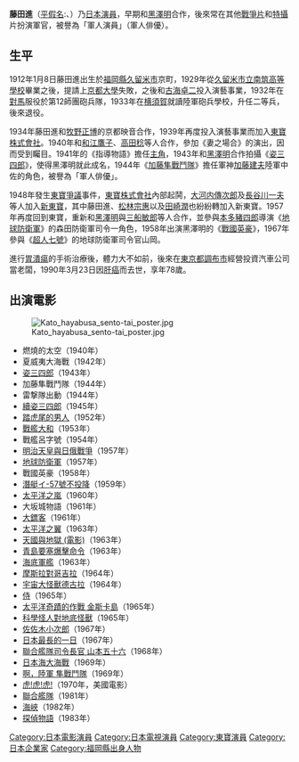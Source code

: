 {{Otheruses|藤田進}}
{{Infobox entertainer
| name                    = 藤田 進
| type                    = 男演员
| image                   = Susumu Fujita - Hawai Mare oki kaisen 1942 wmplayer 2013-07-17.jpg
| caption                 = 
| birthname               = 
| romanizedname           = Huzita Susumu 
| birthdate               = {{Birth date|1912|1|8|no}}
| birthplace              = {{JPN}}･[[福岡縣|福岡縣]][[久留米市|久留米市]]
| deathdate               = {{Death date and age|1990|3|23|1912|1|8|no}}
| deathplace              = {{JPN}}･[[東京都|東京都]][[渋谷区|渋谷区]]
| education               = [[久留米市立南筑高等學校|久留米市立南筑高等學校]]
| restingplace            = 
| restingplacecoordinates = 
| othername               = 
| occupation              = 演員
| yearsactive             = 1930年 - 1990年
| spouse                  = 
| partner                 = 
| children                = 
| parents                 = 
| influences              = 
| influenced              = 
| famousworks             = 《[[戰艦大和|戰艦大和]]》、《[[姿三四郎_(電影)|姿三四郎]]》
| website                 = 
| awards                  = 
}}

'''藤田進'''（[[平假名|平假名]]:{{lang|ja|ふじた すすむ}}、{{bd|1912年|1月8日|1990年|3月23日|}}）乃[[日本|日本]][[演員|演員]]，早期和[[黑澤明|黑澤明]]合作，後來常在其他[[戰爭片|戰爭片]]和[[特攝|特攝]]片扮演軍官，被譽為「軍人演員」（軍人俳優）。

== 生平 ==
1912年1月8日藤田進出生於[[福岡縣|福岡縣]][[久留米市|久留米市]]京町，1929年從[[久留米市立南筑高等學校|久留米市立南筑高等學校]]畢業之後，提請上[[京都大學|京都大學]]失敗，之後和[[古海卓二|古海卓二]]投入演藝事業，1932年在[[對馬|對馬]]服役於第12師團砲兵隊，1933年在[[横須賀|横須賀]]就讀陸軍砲兵學校，升任二等兵，後來退役。

1934年藤田進和[[牧野正博|牧野正博]]的京都映音合作，1939年再度投入演藝事業而加入[[東寶株式會社|東寶株式會社]]。1940年和[[和江鷹子|和江鷹子]]、[[高田稔|高田稔]]等人合作，參加《妻之場合》的演出，因而受到矚目。1941年的《指導物語》擔任[[主角|主角]]，1943年和[[黑澤明|黑澤明]]合作拍攝《[[姿三四郎_(電影)|姿三四郎]]》，使得黑澤明就此成名，1944年《[[加藤隼戰鬥隊|加藤隼戰鬥隊]]》擔任軍神[[加藤建夫|加藤建夫]]陸軍中佐的角色，被譽為「軍人俳優」。

1948年發生[[東寶爭議|東寶爭議]]事件，[[東寶株式會社|東寶株式會社]]內部起鬨，[[大河内傳次郎|大河内傳次郎]]及[[長谷川一夫|長谷川一夫]]等人加入[[新東寶|新東寶]]，其中藤田進、[[松林宗惠|松林宗惠]]以及[[田崎潤|田崎潤]]也紛紛轉加入新東寶。1957年再度回到東寶，重新和[[黑澤明|黑澤明]]與[[三船敏郎|三船敏郎]]等人合作，並參與[[本多豬四郎|本多豬四郎]]導演《[[地球防衛軍|地球防衛軍]]》的森田防衛軍司令一角色，1958年出演黑澤明的《[[戰國英豪|戰國英豪]]》，1967年參與《[[超人七號|超人七號]]》的地球防衛軍司令官山岡。

進行[[胃潰瘍|胃潰瘍]]的手術治療後，體力大不如前，後來在[[東京都|東京都]][[調布市|調布市]]經營投資汽車公司當老闆，1990年3月23日因[[肝癌|肝癌]]而去世，享年78歲。

== 出演電影 ==
[[File:Kato_hayabusa_sento-tai_poster.jpg|thumb]]
* 燃燒的太空（1940年）
* 夏威夷大海戰（1942年）
* [[姿三四郎_(電影)|姿三四郎]]（1943年）
* 加藤隼戰鬥隊（1944年）
* 雷撃隊出動（1944年）
* [[續姿三四郎|續姿三四郎]]（1945年）
* [[踏虎尾的男人|踏虎尾的男人]]（1952年）
* [[戰艦大和_(電影)|戰艦大和]]（1953年）
* 戰艦呂字號（1954年）
* [[明治天皇與日俄戰爭|明治天皇與日俄戰爭]]（1957年）
* [[地球防衛軍|地球防衛軍]]（1957年）
* 戰國英豪（1958年）
* [[潛艇イ-57號不投降|潛艇イ-57號不投降]]（1959年）
* [[太平洋之嵐|太平洋之嵐]]（1960年）
* 大坂城物語（1961年）
* [[大鏢客|大鏢客]]（1961年）
* [[太平洋之翼|太平洋之翼]]（1963年）
* [[天國與地獄_(電影)|天國與地獄 (電影)]]（1963年）
* [[青島要塞爆擊命令|青島要塞爆擊命令]]（1963年）
* [[海底軍艦|海底軍艦]]（1963年）
* [[摩斯拉對哥吉拉|摩斯拉對哥吉拉]]（1964年）
* [[宇宙大怪獸德古拉|宇宙大怪獸德古拉]]（1964年）
* [[侍_(電影)|侍]]（1965年）
* [[太平洋奇蹟的作戰_金斯卡島|太平洋奇蹟的作戰 金斯卡島]]（1965年）
* [[科學怪人對地底怪獸|科學怪人對地底怪獸]]（1965年）
* [[佐佐木小次郎_(電影)|佐佐木小次郎]]（1967年）
* [[日本最長的一日|日本最長的一日]]（1967年）
* [[聯合艦隊司令長官_山本五十六|聯合艦隊司令長官 山本五十六]]（1968年）
* [[日本海大海戰|日本海大海戰]]（1969年）
* [[啊，陸軍_隼戰鬥隊|啊，陸軍 隼戰鬥隊]]（1969年）
* [[虎!虎!虎!|虎!虎!虎!]]（1970年，美國電影）
* [[聯合艦隊_(電影)|聯合艦隊]]（1981年）
* [[海峽_(電影)|海峽]]（1982年）
* [[探偵物語_(1983年電影)|探偵物語]]（1983年）

{{Authority control}}
{{DEFAULTSORT:Fuzita Susumu}}

[[Category:日本電影演員|Category:日本電影演員]]
[[Category:日本電視演員|Category:日本電視演員]]
[[Category:東寶演員|Category:東寶演員]]
[[Category:日本企業家|Category:日本企業家]]
[[Category:福岡縣出身人物|Category:福岡縣出身人物]]